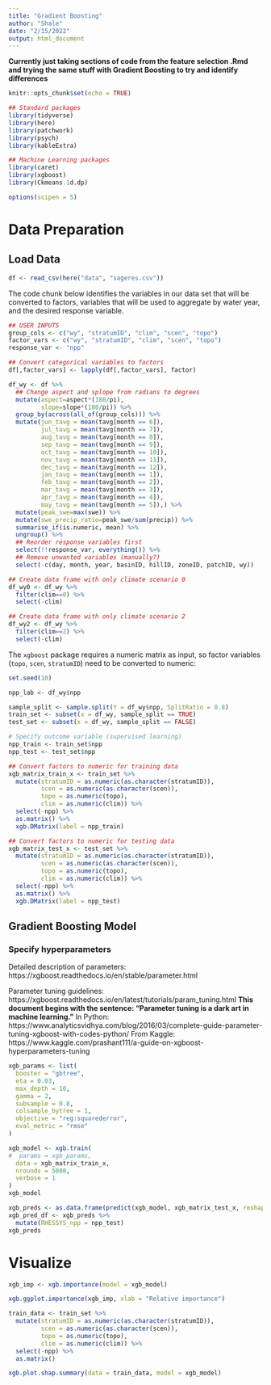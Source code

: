 ```yaml
---
title: "Gradient Boosting"
author: "Shale"
date: "2/15/2022"
output: html_document
---
```


**Currently just taking sections of code from the feature selection .Rmd and trying the same stuff with Gradient Boosting to try and identify differences**

```r
knitr::opts_chunk$set(echo = TRUE)

## Standard packages
library(tidyverse)
library(here)
library(patchwork)
library(psych)
library(kableExtra)

## Machine Learning packages
library(caret)
library(xgboost)
library(Ckmeans.1d.dp)

options(scipen = 5)
```

# Data Preparation

## Load Data

```r
df <- read_csv(here("data", "sageres.csv")) 
```

The code chunk below identifies the variables in our data set that will be converted to factors, variables that will be used to aggregate by water year, and the desired response variable.

```r
## USER INPUTS
group_cols <- c("wy", "stratumID", "clim", "scen", "topo")
factor_vars <- c("wy", "stratumID", "clim", "scen", "topo")
response_var <- "npp"
```

```r
## Convert categorical variables to factors
df[,factor_vars] <- lapply(df[,factor_vars], factor)

df_wy <- df %>% 
  ## Change aspect and splope from radians to degrees
  mutate(aspect=aspect*(180/pi),
         slope=slope*(180/pi)) %>% 
  group_by(across(all_of(group_cols))) %>% 
  mutate(jun_tavg = mean(tavg[month == 6]),
         jul_tavg = mean(tavg[month == 7]),
         aug_tavg = mean(tavg[month == 8]),
         sep_tavg = mean(tavg[month == 9]),
         oct_tavg = mean(tavg[month == 10]),
         nov_tavg = mean(tavg[month == 11]),
         dec_tavg = mean(tavg[month == 12]),
         jan_tavg = mean(tavg[month == 1]),
         feb_tavg = mean(tavg[month == 2]),
         mar_tavg = mean(tavg[month == 3]),
         apr_tavg = mean(tavg[month == 4]),
         may_tavg = mean(tavg[month == 5]),) %>% 
  mutate(peak_swe=max(swe)) %>%
  mutate(swe_precip_ratio=peak_swe/sum(precip)) %>% 
  summarise_if(is.numeric, mean) %>% 
  ungroup() %>% 
  ## Reorder response variables first
  select(!!response_var, everything()) %>% 
  ## Remove unwanted variables (manually?)
  select(-c(day, month, year, basinID, hillID, zoneID, patchID, wy))

## Create data frame with only climate scenario 0
df_wy0 <- df_wy %>% 
  filter(clim==0) %>% 
  select(-clim)

## Create data frame with only climate scenario 2
df_wy2 <- df_wy %>% 
  filter(clim==2) %>% 
  select(-clim)
```

The `xgboost` package requires a numeric matrix as input, so factor variables (`topo`, `scen`, `stratumID`) need to be converted to numeric:

```r
set.seed(10)

npp_lab <- df_wy$npp

sample_split <- sample.split(Y = df_wy$npp, SplitRatio = 0.8)
train_set <- subset(x = df_wy, sample_split == TRUE)
test_set <- subset(x = df_wy, sample_split == FALSE)

# Specify outcome variable (supervised learning)
npp_train <- train_set$npp
npp_test <- test_set$npp

## Convert factors to numeric for training data
xgb_matrix_train_x <- train_set %>% 
  mutate(stratumID = as.numeric(as.character(stratumID)),
         scen = as.numeric(as.character(scen)),
         topo = as.numeric(topo),
         clim = as.numeric(clim)) %>%
  select(-npp) %>% 
  as.matrix() %>% 
  xgb.DMatrix(label = npp_train)

## Convert factors to numeric for testing data
xgb_matrix_test_x <- test_set %>% 
  mutate(stratumID = as.numeric(as.character(stratumID)),
         scen = as.numeric(as.character(scen)),
         topo = as.numeric(topo),
         clim = as.numeric(clim)) %>%
  select(-npp) %>% 
  as.matrix() %>% 
  xgb.DMatrix(label = npp_test)

```

## Gradient Boosting Model

### Specify hyperparameters

Detailed description of parameters:
https://xgboost.readthedocs.io/en/stable/parameter.html

Parameter tuning guidelines:
https://xgboost.readthedocs.io/en/latest/tutorials/param_tuning.html
**This document begins with the sentence: "Parameter tuning is a dark art in machine learning."** 
In Python: https://www.analyticsvidhya.com/blog/2016/03/complete-guide-parameter-tuning-xgboost-with-codes-python/
From Kaggle: https://www.kaggle.com/prashant111/a-guide-on-xgboost-hyperparameters-tuning

```r
xgb_params <- list(
  booster = "gbtree",
  eta = 0.03,
  max_depth = 10,
  gamma = 2,
  subsample = 0.8,
  colsample_bytree = 1,
  objective = "reg:squarederror",
  eval_metric = "rmse"
)
```

```r
xgb_model <- xgb.train(
#  params = xgb_params,
  data = xgb_matrix_train_x,
  nrounds = 5000,
  verbose = 1
)
xgb_model
```

```r
xgb_preds <- as.data.frame(predict(xgb_model, xgb_matrix_test_x, reshape = TRUE))
xgb_pred_df <- xgb_preds %>% 
  mutate(RHESSYS_npp = npp_test)
xgb_preds
```
# Visualize

```r
xgb_imp <- xgb.importance(model = xgb_model)

xgb.ggplot.importance(xgb_imp, xlab = "Relative importance")

```

```r
train_data <- train_set %>% 
  mutate(stratumID = as.numeric(as.character(stratumID)),
         scen = as.numeric(as.character(scen)),
         topo = as.numeric(topo),
         clim = as.numeric(clim)) %>%
  select(-npp) %>% 
  as.matrix()

xgb.plot.shap.summary(data = train_data, model = xgb_model)
```

